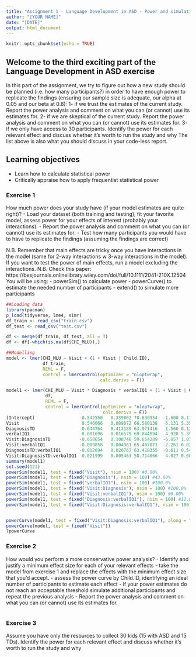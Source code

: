```yaml
---
title: "Assignment 1 - Language Development in ASD - Power and simulations"
author: "[YOUR NAME]"
date: "[DATE]"
output: html_document
---
```


```r
knitr::opts_chunk$set(echo = TRUE)
```

## Welcome to the third exciting part of the Language Development in ASD exercise

In this part of the assignment, we try to figure out how a new study should be planned (i.e. how many participants?) in order to have enough power to replicate the findings (ensuring our sample size is adequate, our alpha at 0.05 and our beta at 0.8):
1- if we trust the estimates of the current study. Report the power analysis and comment on what you can (or cannot) use its estimates for.
2- if we are skeptical of the current study. Report the power analysis and comment on what you can (or cannot) use its estimates for.
3- if we only have access to 30 participants. Identify the power for each relevant effect and discuss whether it's worth to run the study and why
The list above is also what you should discuss in your code-less report.


## Learning objectives

- Learn how to calculate statistical power
- Critically appraise how to apply frequentist statistical power

### Exercise 1

How much power does your study have (if your model estimates are quite right)?
- Load your dataset (both training and testing), fit your favorite model, assess power for your effects of interest (probably your interactions).
- Report the power analysis and comment on what you can (or cannot) use its estimates for.
- Test how many participants you would have to have to replicate the findings (assuming the findings are correct)

N.B. Remember that main effects are tricky once you have interactions in the model (same for 2-way interactions w 3-way interactions in the model). If you want to test the power of main effects, run a model excluding the interactions.
N.B. Check this paper: https://besjournals.onlinelibrary.wiley.com/doi/full/10.1111/2041-210X.12504
You will be using:
- powerSim() to calculate power
- powerCurve() to estimate the needed number of participants
- extend() to simulate more participants

```r
##Loading data
library(pacman)
p_load(tidyverse, lme4, simr)
df_train <- read_csv("train.csv")
df_test <- read_csv("test.csv")

df <- merge(df_train, df_test, all = T)
df <- df[-which(is.na(df$CHI_MLU)),]

##Modelling
model <- lmer(CHI_MLU ~ Visit + (1 + Visit | Child.ID), 
              df_train, 
              REML = F, 
              control = lmerControl(optimizer = "nloptwrap", 
                                    calc.derivs = F))

model1 <- lmer(CHI_MLU ~ Visit * Diagnosis * verbalIQ1 + (1 + Visit | Child.ID), 
               df, 
               REML = F, 
               control = lmerControl(optimizer = "nloptwrap", 
                                     calc.derivs = F))
(Intercept)                 -0.542550   0.339002 70.630954  -1.600 0.113966    
Visit                        0.546066   0.089072 66.580138   6.131 5.35e-08 ***
DiagnosisTD                  0.644764   0.413189 63.971416   1.560 0.123586    
verbalIQ1                    0.081696   0.016579 69.844094   4.928 5.39e-06 ***
Visit:DiagnosisTD           -0.658654   0.108748 59.654289  -6.057 1.01e-07 ***
Visit:verbalIQ1             -0.009858   0.004361 65.407071  -2.261 0.027113 *  
DiagnosisTD:verbalIQ1       -0.012694   0.020767 63.418355  -0.611 0.543197    
Visit:DiagnosisTD:verbalIQ1  0.021999   0.005463 58.714066   4.027 0.000165 ***
summary(model1)
set.seed(123)
powerSim(model1, test = fixed("Visit"), nsim = 100) #0.00%
powerSim(model1, test = fixed("Diagnosis"), nsim = 100) #43.00%
powerSim(model1, test = fixed("verbalIQ1"), nsim = 100) #100.0%
powerSim(model1, test = fixed("Visit:Diagnosis"), nsim = 100) #100.0%
powerSim(model1, test = fixed("Visit:verbalIQ1"), nsim = 100) #0.00%
powerSim(model1, test = fixed("Diagnosis:verbalIQ1"), nsim = 100) #12.00%
powerSim(model1, test = fixed("Visit:Diagnosis:verbalIQ1"), nsim = 100) #99%


powerCurve(model1, test = fixed("Visit:Diagnosis:verbalIQ1"), along = "Child.ID")
powerCurve(model, test = fixed("Visit"))
?powerCurve
```


### Exercise 2

How would you perform a more conservative power analysis?
- Identify and justify a minimum effect size for each of your relevant effects
- take the model from exercise 1 and replace the effects with the minimum effect size that you'd accept.
- assess the power curve by Child.ID, identifying an ideal number of participants to estimate each effect
- if your power estimates do not reach an acceptable threshold simulate additional participants and repeat the previous analysis
- Report the power analysis and comment on what you can (or cannot) use its estimates for.

```r

```


### Exercise 3

Assume you have only the resources to collect 30 kids (15 with ASD and 15 TDs). Identify the power for each relevant effect and discuss whether it's worth to run the study and why

```r

```
